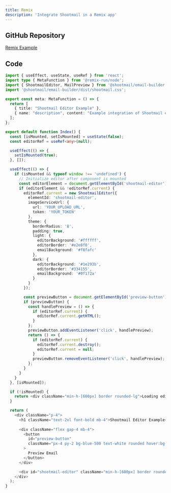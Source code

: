 ```yaml
---
title: Remix
description: 'Integrate Shootmail in a Remix app'
---
```


## GitHub Repository

[Remix Example](https://github.com/subhendupsingh/shootmail-email-builder-remix)

## Code

```typescript
import { useEffect, useState, useRef } from 'react';
import type { MetaFunction } from '@remix-run/node';
import { ShootmailEditor, MailPreview } from '@shootmail/email-builder';
import '@shootmail/email-builder/dist/shootmail.css';

export const meta: MetaFunction = () => {
  return [
    { title: "Shootmail Editor Example" },
    { name: "description", content: "Example integration of Shootmail editor" },
  ];
};

export default function Index() {
  const [isMounted, setIsMounted] = useState(false);
  const editorRef = useRef<any>(null);

  useEffect(() => {
    setIsMounted(true);
  }, []);

  useEffect(() => {
    if (isMounted && typeof window !== 'undefined') {
      // Initialize editor after component is mounted
      const editorElement = document.getElementById('shootmail-editor');
      if (editorElement && !editorRef.current) {
        editorRef.current = new ShootmailEditor({
          elementId: 'shootmail-editor',
          imageServiceUrl: {
            url: 'YOUR_UPLOAD_URL',
            token: 'YOUR_TOKEN'
          },
          theme: {
            borderRadius: '8',
            padding: true,
            light: {
              editorBackground: '#ffffff',
              editorBorder: '#e2e8f0',
              emailBackground: '#f8fafc'
            },
            dark: {
              editorBackground: '#1e293b',
              editorBorder: '#334155',
              emailBackground: '#0f172a'
            }
          }
        });

        const previewButton = document.getElementById('preview-button');
        if (previewButton) {
          const handlePreview = () => {
            if (editorRef.current) {
              editorRef.current.getHTML();
            }
          };
          previewButton.addEventListener('click', handlePreview);
          return () => {
            if (editorRef.current) {
              editorRef.current.destroy();
              editorRef.current = null;
            }
            previewButton.removeEventListener('click', handlePreview);
          };
        }
      }
    }
  }, [isMounted]);

  if (!isMounted) {
    return <div className="min-h-[600px] border rounded-lg">Loading editor...</div>;
  }

  return (
    <div className="p-4">
      <h1 className="text-2xl font-bold mb-4">Shootmail Editor Example</h1>
      
      <div className="flex gap-4 mb-4">
        <button
          id="preview-button"
          className="px-4 py-2 bg-blue-500 text-white rounded hover:bg-blue-600"
        >
          Preview Email
        </button>
      </div>

      <div id="shootmail-editor" className="min-h-[600px] border rounded-lg" />
    </div>
  );
}
```
